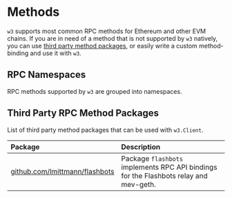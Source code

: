 # Methods

`w3` supports most common RPC methods for Ethereum and other EVM chains. If you are in need of a method that is not supported by `w3` natively, you can use [third party method packages](#third-party-rpc-method-packages), or easily write a custom method-binding and use it with `w3`.

## RPC Namespaces

RPC methods supported by `w3` are grouped into namespaces.

<Cards>
  <Card title="eth" href="/rpc-methods/eth"/>
  <Card title="debug" href="/rpc-methods/debug"/>
  <Card title="txpool" href="/rpc-methods/txpool"/>
  <Card title="web3" href="/rpc-methods/web3" />
</Cards>

## Third Party RPC Method Packages

List of third party method packages that can be used with `w3.Client`.

| Package                                                                  | Description
| :----------------------------------------------------------------------- | :-----------
| [github.com/lmittmann/flashbots](https://github.com/lmittmann/flashbots) | Package `flashbots` implements RPC API bindings for the Flashbots relay and mev-geth.

